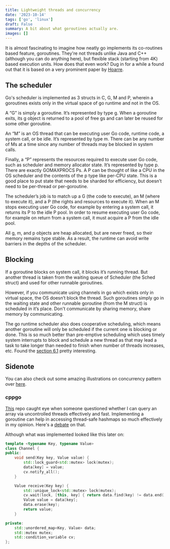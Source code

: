 ```yaml
---
title: Lightweight threads and concurrency
date: '2023-10-14'
tags: ['go', 'linux']
draft: False
summary: A bit about what goroutines actually are.
images: []
---
```


It is almost fascinating to imagine how neatly go implements its co-routines based feature, goroutines. They're not threads unlike Java and C++ (although you can do anything here), but flexible stack (starting from 4K) based execution units. How does that even work? Dug in for a while a found out that it is based on a very prominent paper by [Hoarre](https://www.cs.cmu.edu/~crary/819-f09/Hoare78.pdf).

## The scheduler

Go's scheduler is implemented as 3 structs in C, G, M and P, wherein a goroutines exists only in the virtual space of go runtime and not in the OS.

A “G” is simply a goroutine. It’s represented by type g. When a goroutine exits, its g object is returned to a pool of free gs and can later be reused for some other goroutine.

An “M” is an OS thread that can be executing user Go code, runtime code, a system call, or be idle. It’s represented by type m. There can be any number of Ms at a time since any number of threads may be blocked in system calls.

Finally, a “P” represents the resources required to execute user Go code, such as scheduler and memory allocator state. It’s represented by type p. There are exactly GOMAXPROCS Ps. A P can be thought of like a CPU in the OS scheduler and the contents of the p type like per-CPU state. This is a good place to put state that needs to be sharded for efficiency, but doesn’t need to be per-thread or per-goroutine.

The scheduler’s job is to match up a G (the code to execute), an M (where to execute it), and a P (the rights and resources to execute it). When an M stops executing user Go code, for example by entering a system call, it returns its P to the idle P pool. In order to resume executing user Go code, for example on return from a system call, it must acquire a P from the idle pool.

All g, m, and p objects are heap allocated, but are never freed, so their memory remains type stable. As a result, the runtime can avoid write barriers in the depths of the scheduler.

## Blocking

If a goroutine blocks on system call, it blocks it’s running thread. But another thread is taken from the waiting queue of Scheduler (the Sched struct) and used for other runnable goroutines.

However, if you communicate using channels in go which exists only in virtual space, the OS doesn’t block the thread. Such goroutines simply go in the waiting state and other runnable goroutine (from the M struct) is scheduled in it’s place. Don't communicate by sharing memory, share memory by communicating.

The go runtime scheduler also does cooperative scheduling, which means another goroutine will only be scheduled if the current one is blocking or done. This is so much better than pre-emptive scheduling which uses timely system interrupts to block and schedule a new thread as that may lead a task to take longer than needed to finish when number of threads increases, etc. Found the [section 6.1](http://www1.cs.columbia.edu/~aho/cs6998/reports/12-12-11_DeshpandeSponslerWeiss_GO.pdf) pretty interesting.

## Sidenote

You can also check out some amazing illustrations on concurrency pattern over [here](https://divan.dev/posts/go_concurrency_visualize/).

### cppgo

[This](https://github.com/rachit95arora/cppgo) repo caught eye when someone questioned whether I can query an array via uncontrolled threads effectively and fast. Implementing a goroutine can help in accessing thread-safe hashmaps so much effectively in my opinion. Here's a [debate](https://news.ycombinator.com/item?id=13860962) on that.

Although what was implemented looked like this later on:

```cpp
template <typename Key, typename Value>
class Channel {
public:
    void send(Key key, Value value) {
        std::lock_guard<std::mutex> lock(mutex);
        data[key] = value;
        cv.notify_all();
    }

    Value receive(Key key) {
        std::unique_lock<std::mutex> lock(mutex);
        cv.wait(lock, [this, key] { return data.find(key) != data.end(); });
        Value value = data[key];
        data.erase(key);
        return value;
    }

private:
    std::unordered_map<Key, Value> data;
    std::mutex mutex;
    std::condition_variable cv;
};
```